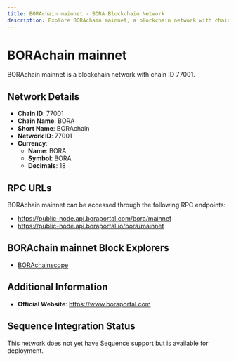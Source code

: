 ```yaml
--- 
title: BORAchain mainnet - BORA Blockchain Network
description: Explore BORAchain mainnet, a blockchain network with chain ID 77001. Learn about its native currency, BORA, and how to interact with the network.
---
```


# BORAchain mainnet

BORAchain mainnet is a blockchain network with chain ID 77001.

## Network Details

- **Chain ID**: 77001
- **Chain Name**: BORA
- **Short Name**: BORAchain
- **Network ID**: 77001
- **Currency**: 
  - **Name**: BORA
  - **Symbol**: BORA
  - **Decimals**: 18

## RPC URLs

BORAchain mainnet can be accessed through the following RPC endpoints:

- https://public-node.api.boraportal.com/bora/mainnet
- https://public-node.api.boraportal.io/bora/mainnet

## BORAchain mainnet Block Explorers

- [BORAchainscope](https://scope.boraportal.com)

## Additional Information

- **Official Website**: https://www.boraportal.com

## Sequence Integration Status

This network does not yet have Sequence support but is available for deployment.

